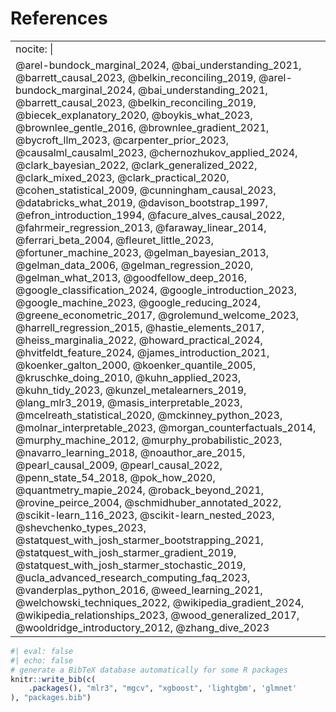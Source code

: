 
# References

---
nocite: |
  @arel-bundock_marginal_2024, @bai_understanding_2021, @barrett_causal_2023, @belkin_reconciling_2019, @arel-bundock_marginal_2024, @bai_understanding_2021, @barrett_causal_2023, @belkin_reconciling_2019, @biecek_explanatory_2020, @boykis_what_2023, @brownlee_gentle_2016, @brownlee_gradient_2021, @bycroft_llm_2023, @carpenter_prior_2023, @causalml_causalml_2023, @chernozhukov_applied_2024, @clark_bayesian_2022, @clark_generalized_2022, @clark_mixed_2023, @clark_practical_2020, @cohen_statistical_2009, @cunningham_causal_2023, @databricks_what_2019, @davison_bootstrap_1997, @efron_introduction_1994, @facure_alves_causal_2022, @fahrmeir_regression_2013, @faraway_linear_2014, @ferrari_beta_2004, @fleuret_little_2023, @fortuner_machine_2023, @gelman_bayesian_2013, @gelman_data_2006, @gelman_regression_2020, @gelman_what_2013, @goodfellow_deep_2016, @google_classification_2024, @google_introduction_2023, @google_machine_2023, @google_reducing_2024, @greene_econometric_2017, @grolemund_welcome_2023, @harrell_regression_2015, @hastie_elements_2017, @heiss_marginalia_2022, @howard_practical_2024, @hvitfeldt_feature_2024, @james_introduction_2021, @koenker_galton_2000, @koenker_quantile_2005, @kruschke_doing_2010, @kuhn_applied_2023, @kuhn_tidy_2023, @kunzel_metalearners_2019, @lang_mlr3_2019, @masis_interpretable_2023, @mcelreath_statistical_2020, @mckinney_python_2023, @molnar_interpretable_2023, @morgan_counterfactuals_2014, @murphy_machine_2012, @murphy_probabilistic_2023, @navarro_learning_2018, @noauthor_are_2015, @pearl_causal_2009, @pearl_causal_2022, @penn_state_54_2018, @pok_how_2020, @quantmetry_mapie_2024, @roback_beyond_2021, @rovine_peirce_2004, @schmidhuber_annotated_2022, @scikit-learn_116_2023, @scikit-learn_nested_2023, @shevchenko_types_2023, @statquest_with_josh_starmer_bootstrapping_2021, @statquest_with_josh_starmer_gradient_2019, @statquest_with_josh_starmer_stochastic_2019, @ucla_advanced_research_computing_faq_2023, @vanderplas_python_2016, @weed_learning_2021, @welchowski_techniques_2022, @wikipedia_gradient_2024, @wikipedia_relationships_2023, @wood_generalized_2017, @wooldridge_introductory_2012, @zhang_dive_2023
---

::: {#refs}
:::


```r
#| eval: false
#| echo: false
# generate a BibTeX database automatically for some R packages
knitr::write_bib(c(
    .packages(), "mlr3", "mgcv", "xgboost", 'lightgbm', 'glmnet'
), "packages.bib")
```

